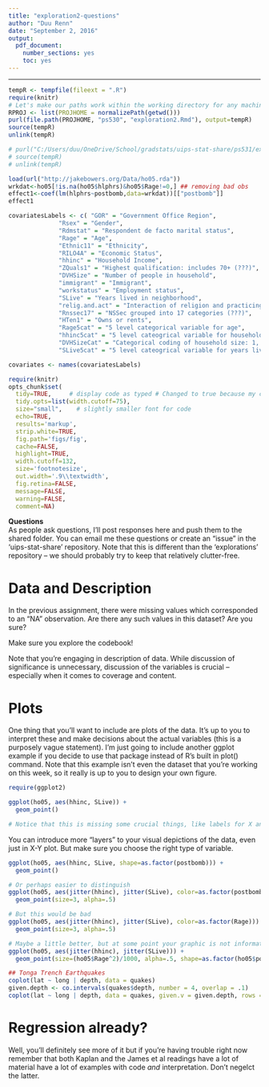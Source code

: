 ```yaml
---
title: "exploration2-questions"
author: "Duu Renn"
date: "September 2, 2016"
output: 
  pdf_document: 
    number_sections: yes
    toc: yes
---
```



------------

\vspace{3cm}

```r
tempR <- tempfile(fileext = ".R")
require(knitr)
# Let's make our paths work within the working directory for any machine
RPROJ <- list(PROJHOME = normalizePath(getwd()))
purl(file.path(PROJHOME, "ps530", "exploration2.Rmd"), output=tempR)
source(tempR)
unlink(tempR)

# purl("C:/Users/duu/OneDrive/School/gradstats/uips-stat-share/ps531/exploration1.Rmd", output=tempR)
# source(tempR)
# unlink(tempR)

load(url("http://jakebowers.org/Data/ho05.rda"))
wrkdat<-ho05[!is.na(ho05$hlphrs)&ho05$Rage!=0,] ## removing bad obs
effect1<-coef(lm(hlphrs~postbomb,data=wrkdat))[["postbomb"]]
effect1

covariatesLabels <- c( "GOR" = "Government Office Region",
		      "Rsex" = "Gender",
		      "Rdmstat" = "Respondent de facto marital status",
		      "Rage" = "Age",
		      "Ethnic11" = "Ethnicity",
		      "RILO4A" = "Economic Status",
		      "hhinc" = "Household Income",
		      "ZQuals1" = "Highest qualification: includes 70+ (???)",
		      "DVHSize" = "Number of people in household",
		      "immigrant" = "Immigrant",
		      "workstatus" = "Employment status",
		      "SLive" = "Years lived in neighborhood",
		      "relig.and.act" = "Interaction of religion and practicing questions",
		      "Rnssec17" = "NSSec grouped into 17 categories (???)",
		      "HTen1" = "Owns or rents",
		      "Rage5cat" = "5 level categorical variable for age",
		      "hhinc5cat" = "5 level cateogrical variable for household income",
		      "DVHSizeCat" = "Categorical coding of household size: 1, 2, 3, or 4+" ,
		      "SLive5cat" = "5 level cateogrical variable for years lived in neighborhood")

covariates <- names(covariatesLabels)
```


```r
require(knitr)
opts_chunk$set(
  tidy=TRUE,     # display code as typed # Changed to true because my comments are too long
  tidy.opts=list(width.cutoff=75),
  size="small",    # slightly smaller font for code
  echo=TRUE,
  results='markup',
  strip.white=TRUE,
  fig.path='figs/fig',
  cache=FALSE,
  highlight=TRUE,
  width.cutoff=132, 
  size='footnotesize',
  out.width='.9\\textwidth',
  fig.retina=FALSE,
  message=FALSE,
  warning=FALSE,
  comment=NA)
```



__Questions__  
As people ask questions, I'll post responses here and push them to the shared folder. You can email me these questions or create an "issue" in the 'uips-stat-share' repository. Note that this is different than the 'explorations' repository -- we should probably try to keep that relatively clutter-free.  

# Data and Description
In the previous assignment, there were missing values which corresponded to an "NA" observation. Are there any such values in this dataset? Are you sure?  

Make sure you explore the codebook!  

Note that you're engaging in description of data. While discussion of significance is unnecessary, discussion of the variables is crucial -- especially when it comes to coverage and content.  

# Plots
One thing that you'll want to include are plots of the data. It's up to you to interpret these and make decisions about the actual variables (this is a purposely vague statement). I'm just going to include another ggplot example if you decide to use that package instead of R's built in plot() command. Note that this example isn't even the dataset that you're working on this week, so it really is up to you to design your own figure.

```r
require(ggplot2)

ggplot(ho05, aes(hhinc, SLive)) + 
  geom_point()

# Notice that this is missing some crucial things, like labels for X and Y as well as a title
```

You can introduce more "layers" to your visual depictions of the data, even just in X-Y plot. But make sure you choose the right type of variable.  

```r
ggplot(ho05, aes(hhinc, SLive, shape=as.factor(postbomb))) + 
  geom_point()

# Or perhaps easier to distinguish
ggplot(ho05, aes(jitter(hhinc), jitter(SLive), color=as.factor(postbomb))) + 
  geom_point(size=3, alpha=.5)

# But this would be bad
ggplot(ho05, aes(jitter(hhinc), jitter(SLive), color=as.factor(Rage))) + 
  geom_point(size=3, alpha=.5)

# Maybe a little better, but at some point your graphic is not informative. Choose wisely
ggplot(ho05, aes(jitter(hhinc), jitter(SLive))) + 
  geom_point(size=(ho05$Rage^2)/1000, alpha=.5, shape=as.factor(ho05$postbomb))

```



```r
## Tonga Trench Earthquakes
coplot(lat ~ long | depth, data = quakes)
given.depth <- co.intervals(quakes$depth, number = 4, overlap = .1)
coplot(lat ~ long | depth, data = quakes, given.v = given.depth, rows = 1)
```





# Regression already?
Well, you'll definitely see more of it but if you're having trouble right now remember that both Kaplan and the James et al readings have a lot of material have a lot of examples with code _and_ interpretation. Don't negelct the latter.  